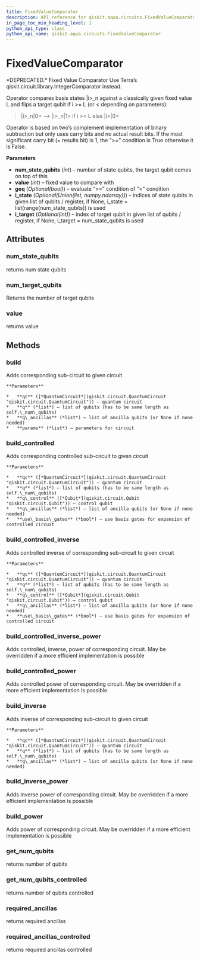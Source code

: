 ```yaml
---
title: FixedValueComparator
description: API reference for qiskit.aqua.circuits.FixedValueComparator
in_page_toc_min_heading_level: 1
python_api_type: class
python_api_name: qiskit.aqua.circuits.FixedValueComparator
---
```


# FixedValueComparator

<Class id="qiskit.aqua.circuits.FixedValueComparator" isDedicatedPage={true} github="https://github.com/qiskit-community/qiskit-aqua/tree/stable/0.7/qiskit/aqua/circuits/fixed_value_comparator.py" signature="FixedValueComparator(num_state_qubits, value, geq=True, i_state=None, i_target=None)" modifiers="class">
  *DEPRECATED.* Fixed Value Comparator

  <Admonition title="Deprecated since version 0.7.0" type="danger">
    Use Terra’s qiskit.circuit.library.IntegerComparator instead.
  </Admonition>

  Operator compares basis states |i>\_n against a classically given fixed value L and flips a target qubit if i >= L (or \< depending on parameters):

  > |i>\_n|0> –> |i>\_n|1> if i >= L else |i>|0>

  Operator is based on two’s complement implementation of binary subtraction but only uses carry bits and no actual result bits. If the most significant carry bit (= results bit) is 1, the “>=” condition is True otherwise it is False.

  **Parameters**

  *   **num\_state\_qubits** (*int*) – number of state qubits, the target qubit comes on top of this
  *   **value** (*int*) – fixed value to compare with
  *   **geq** (*Optional(bool)*) – evaluate “>=” condition of “\<” condition
  *   **i\_state** (*Optional(Union(list, numpy.ndarray))*) – indices of state qubits in given list of qubits / register, if None, i\_state = list(range(num\_state\_qubits)) is used
  *   **i\_target** (*Optional(int)*) – index of target qubit in given list of qubits / register, if None, i\_target = num\_state\_qubits is used

  ## Attributes

  <span id="fixedvaluecomparator-num-state-qubits" />

  ### num\_state\_qubits

  <Attribute id="qiskit.aqua.circuits.FixedValueComparator.num_state_qubits">
    returns num state qubits
  </Attribute>

  <span id="fixedvaluecomparator-num-target-qubits" />

  ### num\_target\_qubits

  <Attribute id="qiskit.aqua.circuits.FixedValueComparator.num_target_qubits">
    Returns the number of target qubits
  </Attribute>

  <span id="fixedvaluecomparator-value" />

  ### value

  <Attribute id="qiskit.aqua.circuits.FixedValueComparator.value">
    returns value
  </Attribute>

  ## Methods

  <span id="fixedvaluecomparator-build" />

  ### build

  <Function id="qiskit.aqua.circuits.FixedValueComparator.build" signature="FixedValueComparator.build(qc, q, q_ancillas=None, params=None)">
    Adds corresponding sub-circuit to given circuit

    **Parameters**

    *   **qc** ([*QuantumCircuit*](qiskit.circuit.QuantumCircuit "qiskit.circuit.QuantumCircuit")) – quantum circuit
    *   **q** (*list*) – list of qubits (has to be same length as self.\_num\_qubits)
    *   **q\_ancillas** (*list*) – list of ancilla qubits (or None if none needed)
    *   **params** (*list*) – parameters for circuit
  </Function>

  <span id="fixedvaluecomparator-build-controlled" />

  ### build\_controlled

  <Function id="qiskit.aqua.circuits.FixedValueComparator.build_controlled" signature="FixedValueComparator.build_controlled(qc, q, q_control, q_ancillas=None, use_basis_gates=True)">
    Adds corresponding controlled sub-circuit to given circuit

    **Parameters**

    *   **qc** ([*QuantumCircuit*](qiskit.circuit.QuantumCircuit "qiskit.circuit.QuantumCircuit")) – quantum circuit
    *   **q** (*list*) – list of qubits (has to be same length as self.\_num\_qubits)
    *   **q\_control** ([*Qubit*](qiskit.circuit.Qubit "qiskit.circuit.Qubit")) – control qubit
    *   **q\_ancillas** (*list*) – list of ancilla qubits (or None if none needed)
    *   **use\_basis\_gates** (*bool*) – use basis gates for expansion of controlled circuit
  </Function>

  <span id="fixedvaluecomparator-build-controlled-inverse" />

  ### build\_controlled\_inverse

  <Function id="qiskit.aqua.circuits.FixedValueComparator.build_controlled_inverse" signature="FixedValueComparator.build_controlled_inverse(qc, q, q_control, q_ancillas=None, use_basis_gates=True)">
    Adds controlled inverse of corresponding sub-circuit to given circuit

    **Parameters**

    *   **qc** ([*QuantumCircuit*](qiskit.circuit.QuantumCircuit "qiskit.circuit.QuantumCircuit")) – quantum circuit
    *   **q** (*list*) – list of qubits (has to be same length as self.\_num\_qubits)
    *   **q\_control** ([*Qubit*](qiskit.circuit.Qubit "qiskit.circuit.Qubit")) – control qubit
    *   **q\_ancillas** (*list*) – list of ancilla qubits (or None if none needed)
    *   **use\_basis\_gates** (*bool*) – use basis gates for expansion of controlled circuit
  </Function>

  <span id="fixedvaluecomparator-build-controlled-inverse-power" />

  ### build\_controlled\_inverse\_power

  <Function id="qiskit.aqua.circuits.FixedValueComparator.build_controlled_inverse_power" signature="FixedValueComparator.build_controlled_inverse_power(qc, q, q_control, power, q_ancillas=None, use_basis_gates=True)">
    Adds controlled, inverse, power of corresponding circuit. May be overridden if a more efficient implementation is possible
  </Function>

  <span id="fixedvaluecomparator-build-controlled-power" />

  ### build\_controlled\_power

  <Function id="qiskit.aqua.circuits.FixedValueComparator.build_controlled_power" signature="FixedValueComparator.build_controlled_power(qc, q, q_control, power, q_ancillas=None, use_basis_gates=True)">
    Adds controlled power of corresponding circuit. May be overridden if a more efficient implementation is possible
  </Function>

  <span id="fixedvaluecomparator-build-inverse" />

  ### build\_inverse

  <Function id="qiskit.aqua.circuits.FixedValueComparator.build_inverse" signature="FixedValueComparator.build_inverse(qc, q, q_ancillas=None)">
    Adds inverse of corresponding sub-circuit to given circuit

    **Parameters**

    *   **qc** ([*QuantumCircuit*](qiskit.circuit.QuantumCircuit "qiskit.circuit.QuantumCircuit")) – quantum circuit
    *   **q** (*list*) – list of qubits (has to be same length as self.\_num\_qubits)
    *   **q\_ancillas** (*list*) – list of ancilla qubits (or None if none needed)
  </Function>

  <span id="fixedvaluecomparator-build-inverse-power" />

  ### build\_inverse\_power

  <Function id="qiskit.aqua.circuits.FixedValueComparator.build_inverse_power" signature="FixedValueComparator.build_inverse_power(qc, q, power, q_ancillas=None)">
    Adds inverse power of corresponding circuit. May be overridden if a more efficient implementation is possible
  </Function>

  <span id="fixedvaluecomparator-build-power" />

  ### build\_power

  <Function id="qiskit.aqua.circuits.FixedValueComparator.build_power" signature="FixedValueComparator.build_power(qc, q, power, q_ancillas=None)">
    Adds power of corresponding circuit. May be overridden if a more efficient implementation is possible
  </Function>

  <span id="fixedvaluecomparator-get-num-qubits" />

  ### get\_num\_qubits

  <Function id="qiskit.aqua.circuits.FixedValueComparator.get_num_qubits" signature="FixedValueComparator.get_num_qubits()">
    returns number of qubits
  </Function>

  <span id="fixedvaluecomparator-get-num-qubits-controlled" />

  ### get\_num\_qubits\_controlled

  <Function id="qiskit.aqua.circuits.FixedValueComparator.get_num_qubits_controlled" signature="FixedValueComparator.get_num_qubits_controlled()">
    returns number of qubits controlled
  </Function>

  <span id="fixedvaluecomparator-required-ancillas" />

  ### required\_ancillas

  <Function id="qiskit.aqua.circuits.FixedValueComparator.required_ancillas" signature="FixedValueComparator.required_ancillas()">
    returns required ancillas
  </Function>

  <span id="fixedvaluecomparator-required-ancillas-controlled" />

  ### required\_ancillas\_controlled

  <Function id="qiskit.aqua.circuits.FixedValueComparator.required_ancillas_controlled" signature="FixedValueComparator.required_ancillas_controlled()">
    returns required ancillas controlled
  </Function>
</Class>

